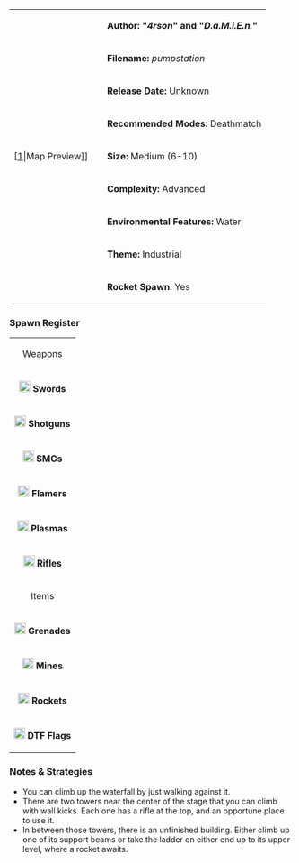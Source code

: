 {| border="1" cellpadding="2" width="800px"
|rowspan="9" width="150px"|[[File:Pumpstation.png|thumb|center]|Map Preview]]
|'''Author: "''4rson''" and "''D.a.M.i.E.n.''"'''
|-
|'''Filename:''' ''pumpstation''
|-
| '''Release Date:''' Unknown
|-
|'''Recommended Modes:''' Deathmatch
|-
|'''Size:''' Medium (6-10)
|-
|'''Complexity:''' Advanced
|-
|'''Environmental Features:''' Water
|-
|'''Theme:''' Industrial
|-
|'''Rocket Spawn:''' Yes
|}

<!--
=== Review ===
-->

=== Spawn Register ===
{| border="1" cellpadding="2" width="150px"
|colspan="2" align="center"|Weapons
|-
|[[File:Sword.png|20px]] '''Swords''' || 3
|-
|[[File:Shotgun.png|20px]] '''Shotguns''' || 3
|-
|[[File:Smg.png|20px]] '''SMGs''' || 3
|-
|[[File:Flamer.png|20px]] '''Flamers''' || 2
|-
|[[File:Plasma.png|20px]] '''Plasmas''' || 2
|-
| [[File:Rifle.png|20px]] '''Rifles''' || 3
|-
|colspan="2" align="center"|Items
|-
| [[File:Grenade.png|20px]] '''Grenades''' || 9
|-
| [[File:Mine.png|20px]] '''Mines''' || 8
|-
| [[File:Rocket.png|20px]] '''Rockets''' || 1
|-
| [[File:Flag.png|20px]] '''DTF Flags''' || 7
|}

=== Notes & Strategies ===

* You can climb up the waterfall by just walking against it.
* There are two towers near the center of the stage that you can climb with wall kicks. Each one has a rifle at the top, and an opportune place to use it.
* In between those towers, there is an unfinished building. Either climb up one of its support beams or take the ladder on either end up to its upper level, where a rocket awaits.